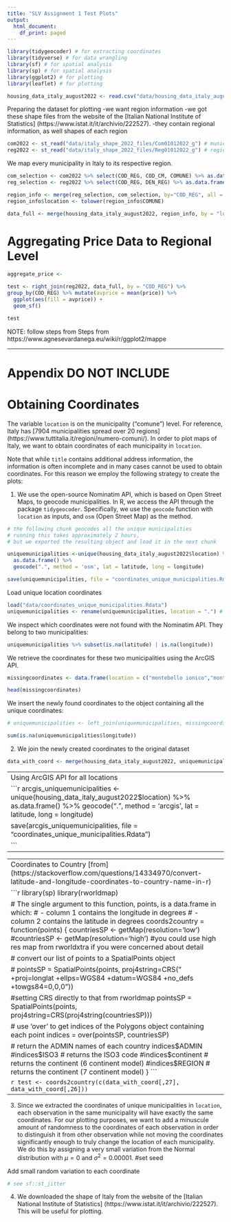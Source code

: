 ```yaml
---
title: "SLV Assignment 1 Test Plots"
output:
  html_document:
    df_print: paged
---
```


```r
library(tidygeocoder) # for extracting coordinates
library(tidyverse) # for data wrangling 
library(sf) # for spatial analysis
library(sp) # for spatial analysis
library(ggplot2) # for plotting
library(leaflet) # for plotting

```

```r
housing_data_italy_august2022 <- read.csv("data/housing_data_italy_august2022.csv")
```


Preparing the dataset for plotting
-we want region information
-we got these shape files from the website of the [Italian National Institute of Statistics] (https://www.istat.it/it/archivio/222527).
-they contain regional information, as well shapes of each region

```r
com2022 <- st_read("data/italy_shape_2022_files/Com01012022_g") # municipality level shape file
reg2022 <- st_read("data/italy_shape_2022_files/Reg01012022_g") # region level shape file
```

We map every municipality in Italy to its respective region.

```r
com_selection <- com2022 %>% select(COD_REG, COD_CM, COMUNE) %>% as.data.frame()
reg_selection <- reg2022 %>% select(COD_REG, DEN_REG) %>% as.data.frame()

region_info <- merge(reg_selection, com_selection, by="COD_REG", all = T, to_lower = T) %>% select(-geometry.x, -geometry.y) 
region_info$location <- tolower(region_info$COMUNE)

data_full <- merge(housing_data_italy_august2022, region_info, by = "location")

```


# Aggregating Price Data to Regional Level

```r
aggregate_price <- 
```


```r
test <- right_join(reg2022, data_full, by = "COD_REG") %>% 
group_by(COD_REG) %>% mutate(avprice = mean(price)) %>%
  ggplot(aes(fill = avprice)) +
  geom_sf()

test
```







NOTE: follow steps from Steps from https://www.agnesevardanega.eu/wiki/r/ggplot2/mappe





























-------------------------------------------------------------------------------------------------

# Appendix DO NOT INCLUDE


# Obtaining Coordinates

The variable `location` is on the municipality ("comune") level. 
For reference, Italy has [7904 municipalities spread over 20 regions] (https://www.tuttitalia.it/regioni/numero-comuni/). 
In order to plot maps of Italy, we want to obtain coordinates of each municipality in `location`.

Note that while `title` contains additional address information,
the information is often incomplete
and in many cases cannot be used to obtain coordinates. 
For this reason we employ the following strategy to create the plots:

1) We use the open-source Nominatim API, which is based on Open Street Maps,
to geocode municipalities. In R, we access the API through the package `tidygeocoder`.
Specifically, we use the `geocode` function with `location` as inputs,
and `osm` (Open Street Map) as the method. 

```r
# the following chunk geocodes all the unique municipalities
# running this takes approximately 2 hours,
# but we exported the resulting object and load it in the next chunk

uniquemunicipalities <-unique(housing_data_italy_august2022$location) %>% 
  as.data.frame() %>% 
  geocode(".", method = 'osm', lat = latitude, long = longitude)

save(uniquemunicipalities, file = "coordinates_unique_municipalities.Rdata")
```

Load unique location coordinates

```r
load("data/coordinates_unique_municipalities.Rdata")
uniquemunicipalities <- rename(uniquemunicipalities, location = ".") # renaming first column
```

We inspect which coordinates were not found with the Nominatim API.
They belong to two municipalities:

```r
uniquemunicipalities %>% subset(is.na(latitude) | is.na(longitude))
```

We retrieve the coordinates for these two municipalities using the ArcGIS API.

```r
missingcoordinates <- data.frame(location = c("montebello ionico","montescudo - montecolombo")) %>% geocode(location, method = 'arcgis', lat = latitude, long = longitude)

head(missingcoordinates)
```

We insert the newly found coordinates to the object containing all the unique coordinates:

```r
# uniquemunicipalities <- left_join(uniquemunicipalities, missingcoordinates) #what function does this?
```

```r
sum(is.na(uniquemunicipalities$longitude))
```


2) We join the newly created coordinates to the original dataset

```r
data_with_coord <- merge(housing_data_italy_august2022, uniquemunicipalities, by="location", all = T)
```

------------------------------------------------------------------------------
Using ArcGIS API for all locations

```r

arcgis_uniquemunicipalities <-unique(housing_data_italy_august2022$location) %>% 
  as.data.frame() %>% 
  geocode(".", method = 'arcgis', lat = latitude, long = longitude)

save(arcgis_uniquemunicipalities, file = "coordinates_unique_municipalities.Rdata")


```
------------------------------------------------------------------------------

------------------------------------------------------------------------------
Coordinates to Country [from] (https://stackoverflow.com/questions/14334970/convert-latitude-and-longitude-coordinates-to-country-name-in-r)

```r
library(sp)
library(rworldmap)

# The single argument to this function, points, is a data.frame in which:
#   - column 1 contains the longitude in degrees
#   - column 2 contains the latitude in degrees
coords2country = function(points)
{  
  countriesSP <- getMap(resolution='low')
  #countriesSP <- getMap(resolution='high') #you could use high res map from rworldxtra if you were concerned about detail

  # convert our list of points to a SpatialPoints object

  # pointsSP = SpatialPoints(points, proj4string=CRS(" +proj=longlat +ellps=WGS84 +datum=WGS84 +no_defs +towgs84=0,0,0"))

  #setting CRS directly to that from rworldmap
  pointsSP = SpatialPoints(points, proj4string=CRS(proj4string(countriesSP)))  


  # use 'over' to get indices of the Polygons object containing each point 
  indices = over(pointsSP, countriesSP)

  # return the ADMIN names of each country
  indices$ADMIN  
  #indices$ISO3 # returns the ISO3 code 
  #indices$continent   # returns the continent (6 continent model)
  #indices$REGION   # returns the continent (7 continent model)
}
```

```r
test <- coords2country(c(data_with_coord[,27], data_with_coord[,26]))
```
------------------------------------------------------------------------------

3) Since we extracted the coordinates of unique municipalities in `location`,
each observation in the same municipality will have exactly the same coordinates.
For our plotting purposes, we want to add a minuscule amount of randomness to the coordinates of each observation
in order to distinguish it from other observation while not moving the coordinates significantly enough
to truly change the location of each municipality. 
We do this by assigning a very small variation from the Normal distribution with
$\mu = 0$ and $\sigma^2 = 0.00001$. #set seed


Add small random variation to each coordinate

```r
# see sf::st_jitter
```


4) We downloaded the shape of Italy from the website of the [Italian National Institute of Statistics] (https://www.istat.it/it/archivio/222527). This will be useful for plotting.



